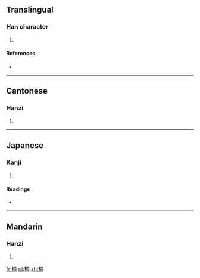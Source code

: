 ==Translingual==

===Han character===
{{Han char|rn=75|rad=木|as=12|sn=16|four=4995<sub>9</sub>|canj=木火木手 (DFDQ)}}

# {{defn|Han|sort=木12}}

====References====
* {{Han ref|kx=0552.280|dkj=15524|dj=0941.150|hdz=21295.080|uh=6A49|ud=27209|bh=E9C0|bd=59840}}

----

==Cantonese==

===Hanzi===
{{yue-hanzi|jyut=|y=leun4}}

# {{defn|lang=yue|sort=木12}}

----

==Japanese==

===Kanji===
{{ja-kanji|grade=|rs=木12}}

# {{defn|lang=ja|sort=木12}}

====Readings====
* {{ja-readings|on=[[りん]] (rin)|kun=[[しきみ]] (shikimi)}}

----

==Mandarin==

===Hanzi===
{{cmn-hanzi|pin=[[lìn]] ([[lin4]]), [[shǎn]] ([[shan3]])|wg=lin<sup>4</sup>, shan<sup>3</sup>}}

# {{defn|lang=cmn|sort=木12}}

[[fr:橉]]
[[pl:橉]]
[[zh:橉]]